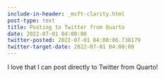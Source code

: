 ```yaml
---
include-in-header: _msft-clarity.html
post-type: text
title: Posting to Twitter from Quarto
date: 2022-07-01 04:00:00
twitter-posted: 2022-07-01 04:00:06.738179
twitter-target-date: 2022-07-01 04:00:00
---
```

I love that I can post directly to Twitter from Quarto!